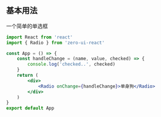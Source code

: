 ## 基本用法

一个简单的单选框

```jsx
import React from 'react'
import { Radio } from 'zero-ui-react'

const App = () => {
    const handleChange = (name, value, checked) => {
        console.log('checked..', checked)
    }
    return (
        <div>
            <Radio onChange={handleChange}>单身狗</Radio>
        </div>
    )
}
export default App
```

